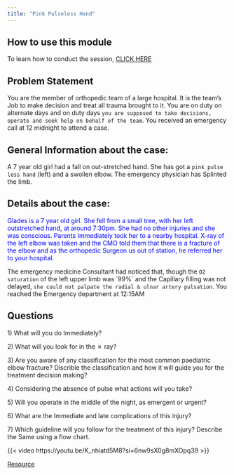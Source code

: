 ```yaml
---
title: "Pink Pulseless Hand"
---
```


## How to use this module

To learn how to conduct the session, [CLICK HERE](https://www.knotes.co.in/medical%20education/pbl)

::: callout-warning
## Problem Statement

You are the member of orthopedic team of a large hospital. It is the team's Job to make decision and treat all trauma brought to it. You are on duty on alternate days and on duty days `you are supposed to take decisions, operate and seek help on behalf of the team`. You received an emergency call at 12 midnight to attend a case.
:::

## General Information about the case:

A 7 year old girl had a fall on out-stretched hand. She has got a `pink pulse less hand` (left) and a swollen elbow. The emergency physician has Splinted the limb.

## Details about the case:

[Glades is a 7 year old girl. She fell from a small tree, with her left outstretched hand, at around 7:30pm. She had no other injuries and she was conscious. Parents Immediately took her to a nearby hospital. X-ray of the left elbow was taken and the CMO told them that there is a fracture of the elbow and as the orthopedic Surgeon us out of station, he referred her to your hospital.]{style="color: blue"}

The emergency medicine Consultant had noticed that, though the `O2 saturation` of the left upper limb was \`99%\` and the Capillary filling was not delayed, `she could not palpate the radial & ulnar artery pulsation`. You reached the Emergency department at 12:15AM

::: callout-caution
## Questions

1\) What will you do Immediately?

2\) What will you look for in the ✗ ray?

3\) Are you aware of any classification for the most common paediatric elbow fracture? Discrible the classification and how it will guide you for the treatment decision making?

4\) Considering the absence of pulse what actions will you take?

5\) Will you operate in the middle of the night, as emergent or urgent?

6\) What are the Immediate and late complications of this injury?

7\) Which guideline will you follow for the treatment of this injury? Describe the Same using a flow chart.
:::

{{< video https://youtu.be/K_nhiatd5M8?si=6nw9sX0g8mXOpq39 >}}

[Resource](https://www.boa.ac.uk/static/a240155a-f0dd-4be7-8c8af7b6cc4da795/BOASTSupracondylarFracturesHumerusChildren2020-v2-FINAL.pdf)
